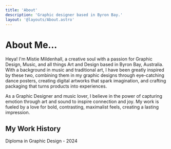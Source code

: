 ```yaml
---
title: 'About'
description: 'Graphic designer based in Byron Bay.'
layout: '@layouts/About.astro'
---
```


# About Me...

Heya! I'm Mistie Mildenhall, a creative soul with a passion for Graphic Design, Music, and all things Art and Design based in Byron Bay, Australia. With a background in music and traditional art, I have been greatly inspired by these two, combining them in my graphic designs through eye-catching dance posters, creating digital artworks that spark imagination, and crafting packaging that turns products into experiences.

As a Graphic Designer and music lover, I believe in the power of capturing emotion through art and sound to inspire connection and joy. My work is fueled by a love for bold, contrasting, maximalist feels, creating a lasting impression.



My Work History
---------------

Diploma in Graphic Design - 2024
